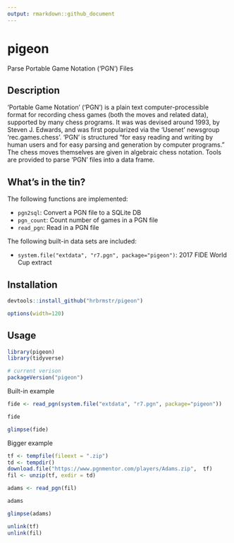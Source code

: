 ```yaml
---
output: rmarkdown::github_document
---
```


# pigeon

Parse Portable Game Notation ('PGN') Files

## Description

'Portable Game Notation' ('PGN') is a plain text computer-processible format for recording chess games (both the moves and related data), supported by many chess programs. It was was devised around 1993, by Steven J. Edwards, and was first popularized via the 'Usenet' newsgroup 'rec.games.chess'. 'PGN' is structured "for easy reading and writing by human users and for easy parsing and generation by  computer programs." The chess moves themselves are given in algebraic chess notation. Tools are provided to parse 'PGN' files into a data frame.
    
## What's in the tin?

The following functions are implemented:

- `pgn2sql`:  Convert a PGN file to a SQLite DB
- `pgn_count`:	Count number of games in a PGN file
- `read_pgn`:	Read in a PGN file

The following built-in data sets are included:

- `system.file("extdata", "r7.pgn", package="pigeon")`: 2017 FIDE World Cup extract

## Installation

```r
devtools::install_github("hrbrmstr/pigeon")
```

```r
options(width=120)
```

## Usage

```r
library(pigeon)
library(tidyverse)

# current verison
packageVersion("pigeon")
```

Built-in example

```r
fide <- read_pgn(system.file("extdata", "r7.pgn", package="pigeon"))

fide

glimpse(fide)
```

Bigger example

```r
tf <- tempfile(fileext = ".zip")
td <- tempdir()
download.file("https://www.pgnmentor.com/players/Adams.zip",  tf)
fil <- unzip(tf, exdir = td)

adams <- read_pgn(fil)

adams

glimpse(adams)

unlink(tf)
unlink(fil)
```
